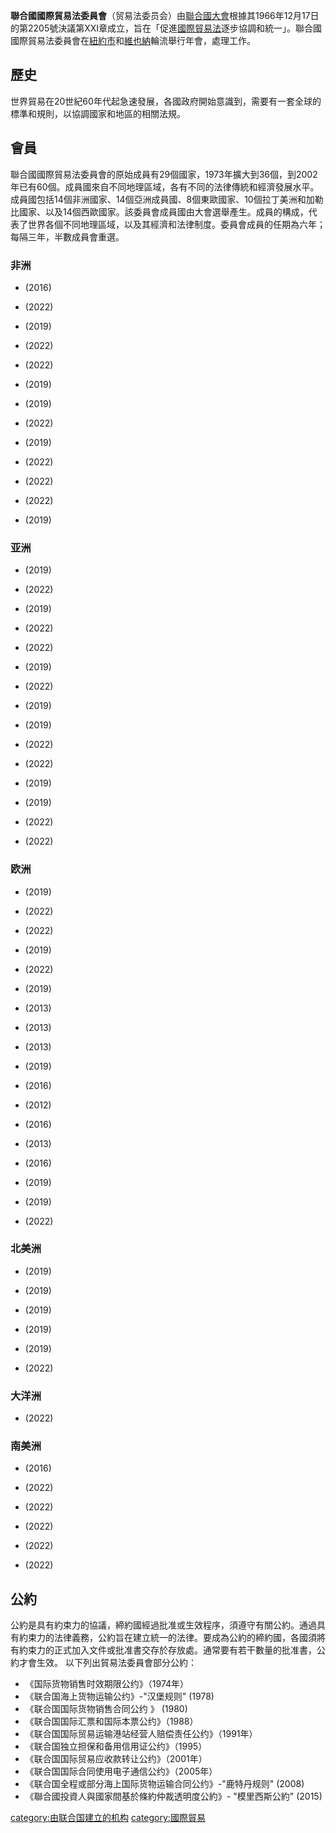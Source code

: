 '''聯合國國際貿易法委員會'''（贸易法委员会）由[[聯合國大會|聯合國大會]]根據其1966年12月17日的第2205號決議第XXI章成立，旨在「促進[[國際貿易法|國際貿易法]]逐步協調和統一」。聯合國國際貿易法委員會在[[紐約市|紐約市]]和[[維也納|維也納]]輪流舉行年會，處理工作。

==歷史==
世界貿易在20世紀60年代起急速發展，各國政府開始意識到，需要有一套全球的標準和規則，以協調國家和地區的相關法規。

==會員==
聯合國國際貿易法委員會的原始成員有29個國家，1973年擴大到36個，到2002年已有60個。成員國來自不同地理區域，各有不同的法律傳統和經濟發展水平。成員國包括14個非洲國家、14個亞洲成員國、8個東歐國家、10個拉丁美洲和加勒比國家、以及14個西歐國家。該委員會成員國由大會選舉產生。成員的構成，代表了世界各個不同地理區域，以及其經濟和法律制度。委員會成員的任期為六年；每隔三年，半數成員會重選。
=== 非洲 ===
* {{flag|Algeria}} (2016)
* {{flag|Burundi}} (2022)
* {{flag|Côte d'Ivoire}} (2019)
* {{flag|Kenya}} (2022)
* {{flag|Lesotho}} (2022)
* {{flag|Liberia}} (2019)
* {{flag|Mauritania}} (2019)
* {{flag|Mauritius}} (2022)
* {{flag|Namibia}} (2019)
* {{flag|Nigeria}} (2022)
* {{flag|Sierra Leone}}(2022)
* {{flag|Uganda}} (2022)
* {{flag|Zambia}} (2019)

===亚洲===
* {{flag|China}} (2019)
* {{flag|India}} (2022)
* {{flag|Indonesia}} (2019)
* {{flag|Iran}} (2022)
* {{flag|Israel}} (2022)
* {{flag|Kuwait}} (2019)
* {{flag|Lebanon}} (2022)
* {{flag|Japan}} (2019)
* {{flag|Malaysia}} (2019)
* {{flag|Pakistan}} (2022)
* {{flag|Philippines}} (2022)
* {{flag|Singapore}} (2019)
* {{flag|Republic of Korea}} (2019)
* {{flag|Sri Lanka}} (2022)
* {{flag|Thailand}} (2022)

===欧洲===
* {{flag|Armenia}} (2019)
* {{flag|Austria}} (2022)
* {{flag|Belarus}} (2022)
* {{flag|Bulgaria}} (2019)
* {{flag|Czech Republic}} (2022)
* {{flag|Denmark}} (2019)
* {{flag|France}} (2013)
* {{flag|Germany}} (2013)
* {{flag|Greece}} (2013)
* {{flag|Hungary}}(2019)
* {{flag|Italy}} (2016)
* {{flag|Poland}} (2012)
* {{flag|Romania}} (2016)
* {{flag|Russia}} (2013)
* {{flag|Spain}} (2016)
* {{flag|Switzerland}}(2019)
* {{flag|United Kingdom of Great Britain and Northern Ireland}} (2019)
* {{flag|Turkey}} (2022)

===北美洲===
* {{flag|Canada}} (2019)
* {{flag|El Salvador}} (2019)
* {{flag|Honduras}} (2019)
* {{flag|Mexico}} (2019)
* {{flag|Panama}}(2019)
* {{flag|United States of America}} (2022)

===大洋洲===
* {{flag|Australia}} (2022)

===南美洲===
* {{flag|Argentina}} (2016)
* {{flag|Brazil}} (2022)
* {{flag|Chile}} (2022)
* {{flag|Colombia}} (2022)
* {{flag|Ecuador}}(2022)
* {{flag|Venezuela}} (2022)

==公約==
公約是具有約束力的協議，締約國經過批准或生效程序，須遵守有關公約。通過具有約束力的法律義務，公約旨在建立統一的法律。要成為公約的締約國，各國須將有約束力的正式加入文件或批准書交存於存放處。通常要有若干數量的批准書，公約才會生效。
以下列出貿易法委員會部分公約：
* 《国际货物销售时效期限公约》（1974年）
* 《联合国海上货物运输公约》-"汉堡规则" (1978)
* 《联合国国际货物销售合同公约 》 (1980)
* 《联合国国际汇票和国际本票公约》（1988）
* 《联合国国际贸易运输港站经营人赔偿责任公约》（1991年）
* 《联合国独立担保和备用信用证公约》（1995）
* 《联合国国际贸易应收款转让公约》（2001年）
* 《联合国国际合同使用电子通信公约》（2005年）
* 《联合国全程或部分海上国际货物运输合同公约》-"鹿特丹规则"  (2008)
* 《聯合國投資人與國家間基於條約仲裁透明度公約》- "模里西斯公約" (2015)

{{Authority control}}
[[category:由联合国建立的机构|category:由联合国建立的机构]]
[[category:國際貿易|category:國際貿易]]